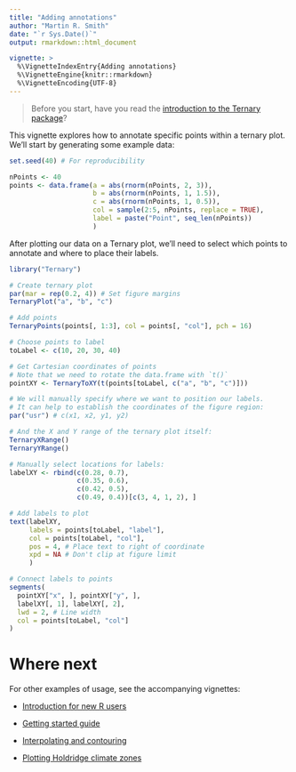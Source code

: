 ```yaml
---
title: "Adding annotations"
author: "Martin R. Smith"
date: "`r Sys.Date()`"
output: rmarkdown::html_document

vignette: >
  %\VignetteIndexEntry{Adding annotations}
  %\VignetteEngine{knitr::rmarkdown}
  %\VignetteEncoding{UTF-8}
---
```


> Before you start, have you read the [introduction to the
Ternary package](Ternary.html)?

This vignette explores how to annotate specific points within a ternary plot.
We'll start by generating some example data:

```r
set.seed(40) # For reproducibility

nPoints <- 40
points <- data.frame(a = abs(rnorm(nPoints, 2, 3)),
                     b = abs(rnorm(nPoints, 1, 1.5)),
                     c = abs(rnorm(nPoints, 1, 0.5)),
                     col = sample(2:5, nPoints, replace = TRUE),
                     label = paste("Point", seq_len(nPoints))
                     )

```

After plotting our data on a Ternary plot, we'll need to select which points to
annotate and where to place their labels.

```r
library("Ternary")

# Create ternary plot
par(mar = rep(0.2, 4)) # Set figure margins
TernaryPlot("a", "b", "c")

# Add points
TernaryPoints(points[, 1:3], col = points[, "col"], pch = 16)

# Choose points to label
toLabel <- c(10, 20, 30, 40)

# Get Cartesian coordinates of points
# Note that we need to rotate the data.frame with `t()`
pointXY <- TernaryToXY(t(points[toLabel, c("a", "b", "c")]))

# We will manually specify where we want to position our labels.
# It can help to establish the coordinates of the figure region:
par("usr") # c(x1, x2, y1, y2)

# And the X and Y range of the ternary plot itself:
TernaryXRange()
TernaryYRange()

# Manually select locations for labels:
labelXY <- rbind(c(0.28, 0.7),
                 c(0.35, 0.6),
                 c(0.42, 0.5),
                 c(0.49, 0.4))[c(3, 4, 1, 2), ]

# Add labels to plot
text(labelXY,
     labels = points[toLabel, "label"],
     col = points[toLabel, "col"],
     pos = 4, # Place text to right of coordinate
     xpd = NA # Don't clip at figure limit
     )

# Connect labels to points
segments(
  pointXY["x", ], pointXY["y", ],
  labelXY[, 1], labelXY[, 2],
  lwd = 2, # Line width
  col = points[toLabel, "col"]
)

```


# Where next

For other examples of usage, see the accompanying vignettes:

- [Introduction for new R users](new-users.html)

- [Getting started guide](Ternary.html)

- [Interpolating and contouring](interpolation.html)

- [Plotting Holdridge climate zones](Holdridge.html)
